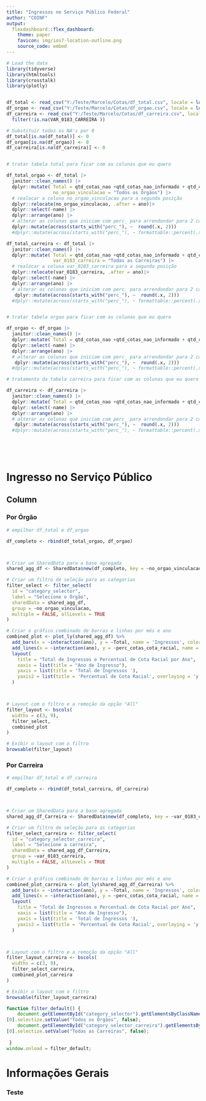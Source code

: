 ```yaml
---
title: "Ingressos no Serviço Público Federal"
author: "COINF"
output:
  flexdashboard::flex_dashboard:
    theme: paper
    favicon: img/ios7-location-outline.png
    source_code: embed
---
```


```r
# Load the data
library(tidyverse)
library(htmltools)
library(crosstalk)
library(plotly)


df_total <- read_csv("Y:/Teste/Marcelo/Cotas/df_total.csv", locale = locale(encoding = "ISO-8859-1"))
df_orgao <- read_csv("Y:/Teste/Marcelo/Cotas/df_orgao.csv", locale = locale(encoding = "ISO-8859-1"))
df_carreira <- read_csv("Y:/Teste/Marcelo/Cotas/df_carreira.csv", locale = locale(encoding = "ISO-8859-1")) |> 
  filter(!is.na(VAR_0183_CARREIRA ))

# Substituir todos os NA's por 0 
df_total[is.na(df_total)] <- 0
df_orgao[is.na(df_orgao)] <- 0
df_carreira[is.na(df_carreira)] <- 0


# tratar tabela total para ficar com as colunas que eu quero

df_total_orgao <- df_total |> 
  janitor::clean_names() |>
  dplyr::mutate( Total = qtd_cotas_nao +qtd_cotas_nao_informado + qtd_cotas_cota_pcd + qtd_cotas_cota_racial,
                 no_orgao_vinculacao = "Todos os Órgãos") |>
  # realocar a coluna no_orgao_vinculacao para a segunda posição
  dplyr::relocate(no_orgao_vinculacao, .after = ano)|>
  dplyr::select(-name) |> 
  dplyr::arrange(ano) |> 
  # alterar as colunas que iniciam com perc_ para arrendondar para 2 casas decimais
  dplyr::mutate(across(starts_with("perc_"), ~  round(.x, 2)))
  #dplyr::mutate(across(starts_with("perc_"), ~ formattable::percent(.x/100, digits = 2)))

df_total_carreira <- df_total |> 
  janitor::clean_names() |>
  dplyr::mutate( Total = qtd_cotas_nao +qtd_cotas_nao_informado + qtd_cotas_cota_pcd + qtd_cotas_cota_racial,
                 var_0183_carreira = "Todas as Carreiras") |>
  # realocar a coluna var_0183_carreira para a segunda posição
  dplyr::relocate(var_0183_carreira, .after = ano)|>
  dplyr::select(-name) |> 
  dplyr::arrange(ano) |> 
  # alterar as colunas que iniciam com perc_ para arrendondar para 2 casas decimais
   dplyr::mutate(across(starts_with("perc_"), ~  round(.x, 2)))
  #dplyr::mutate(across(starts_with("perc_"), ~ formattable::percent(.x/100, digits = 2)))


# tratar tabela orgao para ficar com as colunas que eu quero

df_orgao <- df_orgao |> 
  janitor::clean_names() |>
  dplyr::mutate( Total = qtd_cotas_nao +qtd_cotas_nao_informado + qtd_cotas_cota_pcd + qtd_cotas_cota_racial ) |>
  dplyr::select(-name) |> 
  dplyr::arrange(ano) |> 
  # alterar as colunas que iniciam com perc_ para arrendondar para 2 casas decimais
   dplyr::mutate(across(starts_with("perc_"), ~  round(.x, 2)))
  #dplyr::mutate(across(starts_with("perc_"), ~ formattable::percent(.x/100, digits = 2))) 

# tratamento da tabela carreira para ficar com as colunas que eu quero

df_carreira <- df_carreira |> 
  janitor::clean_names() |>
  dplyr::mutate( Total = qtd_cotas_nao +qtd_cotas_nao_informado + qtd_cotas_cota_pcd + qtd_cotas_cota_racial ) |>
  dplyr::select(-name) |> 
  dplyr::arrange(ano) |> 
  # alterar as colunas que iniciam com perc_ para arrendondar para 2 casas decimais
   dplyr::mutate(across(starts_with("perc_"), ~  round(.x, 2)))
  #dplyr::mutate(across(starts_with("perc_"), ~ formattable::percent(.x/100, digits = 2)))


  
  
```

Ingresso no Serviço Público {data-icon="ion-stats-bars"}
=====================================  

Column 
-------------------------------------

### Por Órgão

```r
# empilhar df_total e df_orgao

df_completo <- rbind(df_total_orgao, df_orgao)



# Criar um SharedData para a base agregada
shared_agg_df <- SharedData$new(df_completo, key = ~no_orgao_vinculacao, group = "CategoryFilter")

# Criar um filtro de seleção para as categorias
filter_select <- filter_select(
  id = "category_selector",
  label = "Selecione o Órgão",
  sharedData = shared_agg_df,
  group = ~no_orgao_vinculacao,
  multiple = FALSE, allLevels = TRUE
)

# Criar o gráfico combinado de barras e linhas por mês e ano
combined_plot <- plot_ly(shared_agg_df) %>%
  add_bars(x = ~interaction(ano), y = ~Total, name = 'Ingressos', color = I("blue")) %>%
  add_lines(x = ~interaction(ano), y = ~perc_cotas_cota_racial, name = '% Cota Racial', yaxis = 'y2', line = list(color = "red")) %>%
  layout(
    title = "Total de Ingressos e Percentual de Cota Racial por Ano",
    xaxis = list(title = "Ano de Ingresso"),
    yaxis = list(title = 'Total de Ingressos '),
    yaxis2 = list(title = 'Percentual de Cota Racial', overlaying = 'y', side = 'right', range = c(0, 100))
  )



# Layout com o filtro e a remoção da opção "All"
filter_layout <- bscols(
  widths = c(3, 9),
  filter_select,
  combined_plot
)

# Exibir o layout com o filtro
browsable(filter_layout)
```

### Por Carreira
    
```r
# empilhar df_total e df_carreira

df_completo <- rbind(df_total_carreira, df_carreira)



# Criar um SharedData para a base agregada
shared_agg_df_Carreira <- SharedData$new(df_completo, key = ~var_0183_carreira, group = "CategoryFilter_carreira")

# Criar um filtro de seleção para as categorias
filter_select_carreira <- filter_select(
  id = "category_selector_carreira",
  label = "Selecione a carreira",
  sharedData = shared_agg_df_Carreira,
  group = ~var_0183_carreira, 
  multiple = FALSE, allLevels = TRUE
)

# Criar o gráfico combinado de barras e linhas por mês e ano
combined_plot_carreira <- plot_ly(shared_agg_df_Carreira) %>%
  add_bars(x = ~interaction(ano), y = ~Total, name = 'Ingressos', color = I("blue")) %>%
  add_lines(x = ~interaction(ano), y = ~perc_cotas_cota_racial, name = '% Cota Racial', yaxis = 'y2', line = list(color = "red")) %>%
  layout(
    title = "Total de Ingressos e Percentual de Cota Racial por Ano",
    xaxis = list(title = "Ano de Ingresso"),
    yaxis = list(title = 'Total de Ingressos '),
    yaxis2 = list(title = 'Percentual de Cota Racial', overlaying = 'y', side = 'right', range = c(0, 100))
  )



# Layout com o filtro e a remoção da opção "All"
filter_layout_carreira <- bscols(
  widths = c(3, 9),
  filter_select_carreira,
  combined_plot_carreira
)

# Exibir o layout com o filtro
browsable(filter_layout_carreira)
```

```js
function filter_default() {
    document.getElementById("category_selector").getElementsByClassName("selectized") 
[0].selectize.setValue("Todos os Órgãos", false);
    document.getElementById("category_selector_carreira").getElementsByClassName("selectized") 
[0].selectize.setValue("Todas as Carreiras", false);
    
 }
window.onload = filter_default;
```

Informações Gerais {data-orientation=rows data-icon="fa-info-circle"}
===================================== 


### Teste

